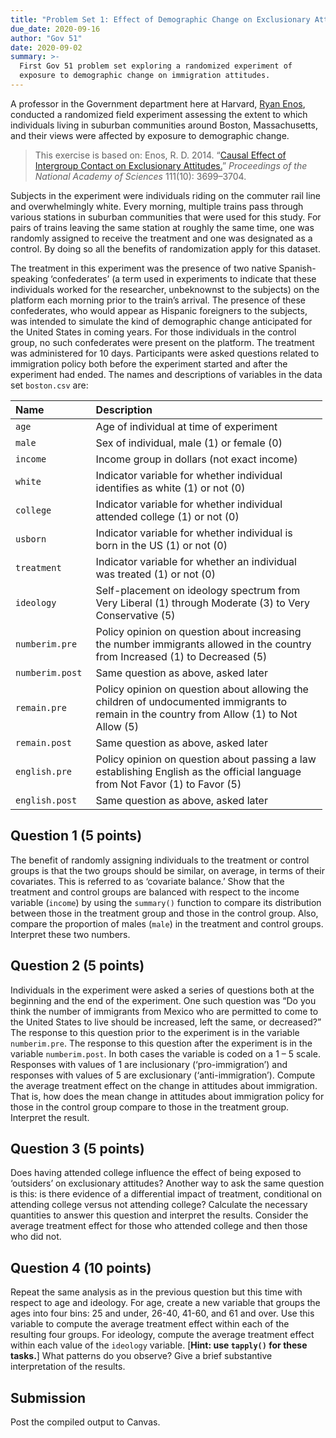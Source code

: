 ```yaml
---
title: "Problem Set 1: Effect of Demographic Change on Exclusionary Attitudes"
due_date: 2020-09-16
author: "Gov 51"
date: 2020-09-02
summary: >-
  First Gov 51 problem set exploring a randomized experiment of
  exposure to demographic change on immigration attitudes.
---
```



A professor in the Government department here at Harvard, [Ryan Enos][], conducted a randomized field experiment assessing the extent to which individuals living in suburban communities around Boston, Massachusetts, and their views were affected by exposure to demographic change.

> This exercise is based on: Enos, R. D. 2014. “[Causal Effect of  Intergroup Contact on Exclusionary Attitudes.](http://dx.doi.org/10.1073/pnas.1317670111)” *Proceedings of the National Academy of Sciences* 111(10): 3699–3704.

Subjects in the experiment were individuals riding on the commuter rail line and overwhelmingly white. Every morning, multiple trains pass through various stations in suburban communities that were used for this study. For pairs of trains leaving the same station at roughly the same time, one was randomly assigned to receive the treatment and one was designated as a control. By doing so all the benefits of randomization apply for this dataset.

The treatment in this experiment was the presence of two native Spanish-speaking 'confederates' (a term used in experiments to indicate that these individuals worked for the researcher, unbeknownst to the subjects) on the platform each morning prior to the train's arrival. The presence of these confederates, who would appear as Hispanic foreigners to the subjects, was intended to simulate the kind of demographic change anticipated for the United States in coming years. For those individuals in the control group, no such confederates were present on the platform. The treatment was administered for 10 days. Participants were asked questions related to immigration policy both before the experiment started and after the experiment had ended. The names and descriptions of variables in the data set `boston.csv` are:

 -------------------- ----------------------------------------------------------
 Name                 Description
 -------------------- ----------------------------------------------------------
 `age`                Age of individual at time of experiment 

 `male`               Sex of individual, male (1) or female (0) 

 `income`             Income group in dollars (not exact income) 

 `white`              Indicator variable for whether individual 
                      identifies as white (1) or not (0) 
                      
 `college`            Indicator variable for whether individual 
                      attended college (1) or not (0) 

 `usborn`             Indicator variable for whether individual is 
                      born in the US (1) or not (0) 

 `treatment`          Indicator variable for whether an individual 
                      was treated (1) or not (0) 

 `ideology`           Self-placement on ideology spectrum from Very Liberal (1) 
                      through Moderate (3) to Very Conservative (5) 

 `numberim.pre`       Policy opinion on question about increasing the number 
                      immigrants allowed in the country from Increased (1) to Decreased (5)

 `numberim.post`      Same question as above, asked later

 `remain.pre`         Policy opinion on question about allowing the children of 
                      undocumented immigrants to remain in the country from 
                      Allow (1) to Not Allow (5) 

 `remain.post`        Same question as above, asked later

 `english.pre`        Policy opinion on question about passing a law establishing 
                      English as the official language from Not Favor (1) to Favor (5) 

 `english.post`       Same question as above, asked later
 
 ------------------------------------------------------------------------------
 
## Question 1 (5 points)

The benefit of randomly assigning individuals to the treatment or control groups is that the two groups should be similar, on average, in terms of their covariates. This is referred to as 'covariate balance.' Show that the treatment and control groups are balanced with respect to the income variable (`income`) by using the `summary()` function to compare its distribution between those in the treatment group and those in the control group. Also, compare the proportion of males (`male`) in the treatment and control groups. Interpret these two numbers.

## Question 2 (5 points)
      
Individuals in the experiment were asked a series of questions both at the beginning and the end of the experiment. One such question was "Do you think the number of immigrants from Mexico who are permitted to come to the United States to live should be increased, left the same, or decreased?" The response to this question prior to the experiment is in the variable `numberim.pre`. The response to this question after the experiment is in the variable `numberim.post`. In both cases the variable is coded on a 1 -- 5 scale. Responses with values of 1 are inclusionary ('pro-immigration') and responses with values of 5 are exclusionary ('anti-immigration'). Compute the average treatment effect on the change in attitudes about immigration. That is, how does the mean change in attitudes about immigration policy for those in the control group compare to those in the treatment group. Interpret the result. 

## Question 3 (5 points)

Does having attended college influence the effect of being exposed to 'outsiders' on exclusionary attitudes? Another way to ask the same question is this: is there evidence of a differential impact of treatment, conditional on attending college versus not attending college? Calculate the necessary quantities to answer this question and interpret the results. Consider the average treatment effect for those who attended college and then those who did not. 

## Question 4 (10 points)

Repeat the same analysis as in the previous question but this time with respect to age and ideology. For age, create a new variable that groups the ages into four bins: 25 and under, 26-40, 41-60, and 61 and over. Use this variable to compute the average treatment effect within each of the resulting four groups. For ideology, compute the average treatment effect within each value of the `ideology` variable. [**Hint: use `tapply()` for these tasks.**] What patterns do you observe? Give a brief substantive interpretation of the results.
    
## Submission

Post the compiled output to Canvas. 


[Ryan Enos]: http://ryandenos.com/
